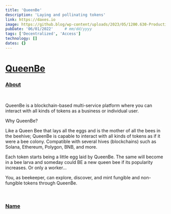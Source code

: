 ```yaml
---
title: 'QueenBe'
description: 'Laying and pollinating tokens'
link: https://daxes.io
image: https://github.blog/wp-content/uploads/2023/05/1200.630-Productivity-wLogo@2x.png?resize=1600%2C850
pubDate: '06/01/2022'     # mm/dd/yyyy
tags: ['Decentralized', 'Access']
technology: []
dates: {}
---
```


# [QueenBe](#queenbe)
### [About](#about)

<br/>

QueenBe is a blockchain-based multi-service platform where you can interact with all kinds of tokens as a business or individual user.

Why QueenBe?

Like a Queen Bee that lays all the eggs and is the mother of all the bees in the beehive; QueenBe is capable to interact with all kinds of tokens as if it were a bee colony. Compatible with several hives (blockchains) such as Solana, Ethereum, Polygon, BNB, and more.

Each token starts being a little egg laid by QueenBe. The same will become in a bee larva and someday could BE a new queen bee if its popularity increases. Or only a worker…

You, as beekeeper, can explore, discover, and mint fungible and non-fungible tokens through QueenBe.

<br/>

### [Name](#name)

<br/>
